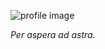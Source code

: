 
![profile image](https://github.com/cangulo/cangulo/raw/main/profile_picture_aboutme_post_area.png)

_Per aspera ad astra._
